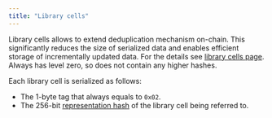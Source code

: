 ```yaml
---
title: "Library cells"
---
```


Library cells allows to extend deduplication mechanism on-chain. This significantly reduces the size of serialized data
and enables efficient storage of incrementally updated data. For the details see [library cells page](/ton/cells/library-cells).
Always has level zero, so does not contain any higher hashes.

Each library cell is serialized as follows:
- The 1-byte tag that always equals to `0x02`.
- The 256-bit [representation hash](/tvm/serialization/cells) of the library cell being referred to.
